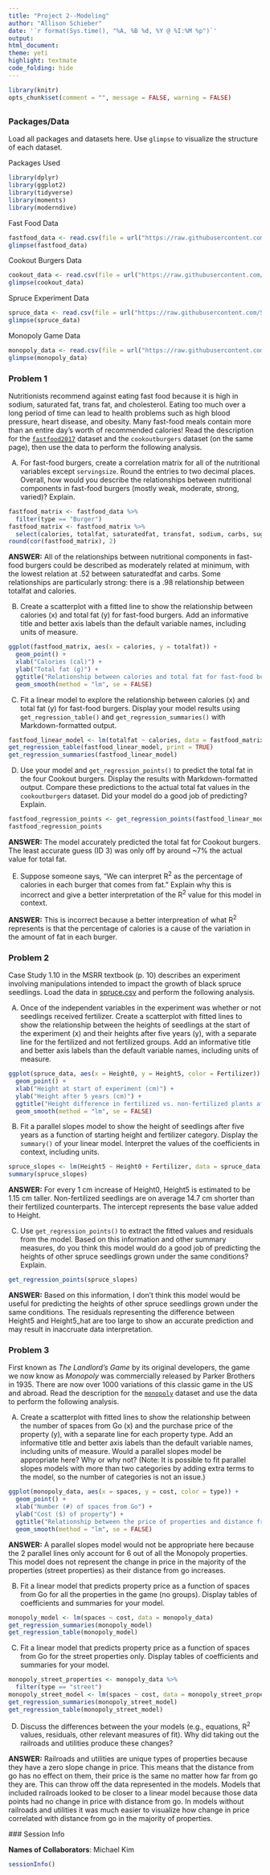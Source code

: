```yaml
---
title: "Project 2--Modeling"
author: "Allison Schieber"
date: '`r format(Sys.time(), "%A, %B %d, %Y @ %I:%M %p")`'
output: 
html_document: 
theme: yeti
highlight: textmate
code_folding: hide
---
```

  
  ```r
library(knitr)
opts_chunk$set(comment = "", message = FALSE, warning = FALSE)
```

## {.tabset}

### **Packages/Data**

Load all packages and datasets here. Use `glimpse` to visualize the structure of each dataset.

Packages Used

```r
library(dplyr)
library(ggplot2)
library(tidyverse)
library(moments)
library(moderndive)
```

Fast Food Data

```r
fastfood_data <- read.csv(file = url("https://raw.githubusercontent.com/STAT-JET-ASU/Datasets/master/Instructor/fastfood2017.csv"))
glimpse(fastfood_data)
```

Cookout Burgers Data

```r
cookout_data <- read.csv(file = url("https://raw.githubusercontent.com/STAT-JET-ASU/Datasets/master/Instructor/cookoutburgers.csv"))
glimpse(cookout_data)
```

Spruce Experiment Data

```r
spruce_data <- read.csv(file = url("https://raw.githubusercontent.com/STAT-JET-ASU/Datasets/master/Chihara/Spruce.csv"))
glimpse(spruce_data)
```

Monopoly Game Data

```r
monopoly_data <- read.csv(file = url("https://raw.githubusercontent.com/STAT-JET-ASU/Datasets/master/Instructor/monopolygame.csv"))
glimpse(monopoly_data)
```


### **Problem 1**

Nutritionists recommend against eating fast food because it is high in sodium, saturated fat, trans fat, and cholesterol. Eating too much over a long period of time can lead to health problems such as high blood pressure, heart disease, and obesity. Many fast-food meals contain more than an entire day's worth of recommended calories! Read the description for the [`fastfood2017`](https://stat-jet-asu.github.io/Datasets/InstructorDescriptions/fastfood2017.html) dataset and the `cookoutburgers` dataset (on the same page), then use the data to perform the following analysis.

A) For fast-food burgers, create a correlation matrix for all of the nutritional variables except `servingsize`. Round the entries to two decimal places. Overall, how would you describe the relationships between nutritional components in fast-food burgers  (mostly weak, moderate, strong, varied)? Explain.

```r
fastfood_matrix <- fastfood_data %>% 
  filter(type == "Burger")
fastfood_matrix <- fastfood_matrix %>% 
  select(calories, totalfat, saturatedfat, transfat, sodium, carbs, sugars, protein)
round(cor(fastfood_matrix), 2)
```

**ANSWER:** All of the relationships between nutritional components in fast-food burgers could be described as moderately related at minimum, with the lowest relation at .52 between saturatedfat and carbs. Some relationships are particularly strong: there is a .98 relationship between totalfat and calories.

B) Create a scatterplot with a fitted line to show the relationship between calories (x) and total fat (y) for fast-food burgers. Add an informative title and better axis labels than the default variable names, including units of measure.

```r
ggplot(fastfood_matrix, aes(x = calories, y = totalfat)) +
  geom_point() +
  xlab("Calories (cal)") +
  ylab("Total fat (g)") +
  ggtitle("Relationship between calories and total fat for fast-food burgers") +
  geom_smooth(method = "lm", se = FALSE)
```

C) Fit a linear model to explore the relationship between calories (x) and total fat (y) for fast-food burgers. Display your model results using `get_regression_table()` and `get_regression_summaries()` with Markdown-formatted output. 

```r
fastfood_linear_model <- lm(totalfat ~ calories, data = fastfood_matrix)
get_regression_table(fastfood_linear_model, print = TRUE)
get_regression_summaries(fastfood_linear_model)
```

D) Use your model and `get_regression_points()` to predict the total fat in the four Cookout burgers. Display the results with Markdown-formatted output. Compare these predictions to the actual total fat values in the `cookoutburgers` dataset. Did your model do a good job of predicting? Explain.

```r
fastfood_regression_points <- get_regression_points(fastfood_linear_model, newdata = cookout_data)
fastfood_regression_points
```

**ANSWER:** The model accurately predicted the total fat for Cookout burgers. The least accurate guess (ID 3) was only off by around ~7% the actual value for total fat.

E) Suppose someone says, "We can interpret R^2^ as the percentage of calories in each burger that comes from fat." Explain why this is incorrect and give a better interpretation of the R^2^ value for this model in context. 

**ANSWER:** This is incorrect because a better interpreation of what R^2^ represents is that the percentage of calories is a cause of the variation in the amount of fat in each burger.


### **Problem 2**

Case Study 1.10 in the MSRR textbook (p. 10) describes an experiment involving manipulations intended to impact the growth of black spruce seedlings. Load the data in [spruce.csv](https://raw.githubusercontent.com/STAT-JET-ASU/Datasets/master/Chihara/Spruce.csv) and perform the following analysis.

A) Once of the independent variables in the experiment was whether or not seedlings received fertilizer. Create a scatterplot with fitted lines to show the relationship between the heights of seedlings at the start of the experiment (x) and their heights after five years (y), with a separate line for the fertilized and not fertilized groups. Add an informative title and better axis labels than the default variable names, including units of measure.

```r
ggplot(spruce_data, aes(x = Height0, y = Height5, color = Fertilizer)) +
  geom_point() +
  xlab("Height at start of experiment (cm)") + 
  ylab("Height after 5 years (cm)") +
  ggtitle("Height difference in fertilized vs. non-fertilized plants after 5 years") + 
  geom_smooth(method = "lm", se = FALSE)
```

B) Fit a parallel slopes model to show the height of seedlings after five years as a function of starting height and fertilizer category. Display the `summary()` of your linear model. Interpret the values of the coefficients in context, including units.

```r
spruce_slopes <- lm(Height5 ~ Height0 + Fertilizer, data = spruce_data)
summary(spruce_slopes)
```

**ANSWER:** For every 1 cm increase of Height0, Height5 is estimated to be 1.15 cm taller. Non-fertilized seedlings are on average 14.7 cm shorter than their fertilized counterparts. The intercept represents the base value added to Height. 

C) Use `get_regression_points()` to extract the fitted values and residuals from the model. Based on this information and other summary measures, do you think this model would do a good job of predicting the heights of other spruce seedlings grown under the same conditions? Explain.

```r
get_regression_points(spruce_slopes)
```

**ANSWER:** Based on this information, I don't think this model would be useful for predicting the heights of other spruce seedlings grown under the same conditions. The residuals representing the difference between Height5 and Height5_hat are too large to show an accurate prediction and may result in inaccruate data interpretation.


### **Problem 3**

First known as *The Landlord's Game* by its original developers, the game we now know as *Monopoly* was commercially released by Parker Brothers in 1935. There are now over 1000 variations of this classic game in the US and abroad. Read the description for the [`monopoly`](https://stat-jet-asu.github.io/Datasets/InstructorDescriptions/monopoly.html) dataset and use the data to perform the following analysis.

A) Create a scatterplot with fitted lines to show the relationship between the number of spaces from Go (x) and the purchase price of the property (y), with a separate line for each property type. Add an informative title and better axis labels than the default variable names, including units of measure. Would a parallel slopes model be appropriate here? Why or why not? (Note: It is possible to fit parallel slopes models with more than two categories by adding extra terms to the model, so the number of categories is not an issue.)

```r
ggplot(monopoly_data, aes(x = spaces, y = cost, color = type)) +
  geom_point() +
  xlab("Number (#) of spaces from Go") +
  ylab("Cost ($) of property") +
  ggtitle("Relationship between the price of properties and distance from Go in Monopoly") + 
  geom_smooth(method = "lm", se = FALSE)
```

**ANSWER:** A parallel slopes model would not be appropriate here because the 2 parallel lines only account for 6 out of all the Monopoly properties. This model does not represent the change in price in the majority of the properties (street properties) as their distance from go increases.
  
  B) Fit a linear model that predicts property price as a function of spaces from Go for all the properties in the game (no groups). Display tables of coefficients and summaries for your model. 

```r
monopoly_model <- lm(spaces ~ cost, data = monopoly_data)
get_regression_summaries(monopoly_model)
get_regression_table(monopoly_model)
```

C) Fit a linear model that predicts property price as a function of spaces from Go for the street properties only. Display tables of coefficients and summaries for your model. 

```r
monopoly_street_properties <- monopoly_data %>% 
  filter(type == "street")
monopoly_street_model <- lm(spaces ~ cost, data = monopoly_street_properties)
get_regression_summaries(monopoly_street_model)
get_regression_table(monopoly_street_model)
```

D) Discuss the differences between the your models (e.g., equations, R^2^ values, residuals, other relevant measures of fit). Why did taking out the railroads and utilities produce these changes?
  
  **ANSWER:** Railroads and utilities are unique types of properties because they have a zero slope change in price. This means that the distance from go has no effect on them, their price is the same no matter how far from go they are. This can throw off the data represented in the models. Models that included railroads looked to be closer to a linear model because those data points had no change in price with distance from go. In models without railroads and utilities it was much easier to visualize how change in price correlated with distance from go in the majority of properties. 
  
  
  ### Session Info
  
  **Names of Collaborators**: Michael Kim
  
  ```r
sessionInfo()
```

